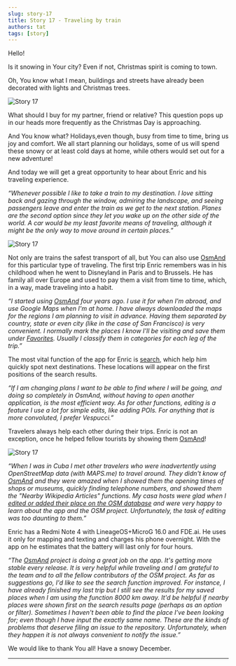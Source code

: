 ```yaml
---
slug: story-17
title: Story 17 - Traveling by train
authors: tat
tags: [story]
---
```


Hello!

Is it snowing in Your city? Even if not, Christmas spirit is coming to town.

Oh, You know what I mean, buildings and streets have already been decorated with lights and Christmas trees.

![Story 17](./3.jpeg)

<!--truncate-->

What should I buy for my partner, friend or relative? This question pops up in our heads more frequently as the Christmas Day is approaching.

And You know what? Holidays,even though, busy from time to time, bring us joy and comfort. We all start planning our holidays, some of us will spend these snowy or at least cold days at home, while others would set out for a new adventure!

And today we will get a great opportunity to hear about Enric and his traveling experience.

_“Whenever possible I like to take a train to my destination. I love sitting back and gazing through the window, admiring the landscape, and seeing passengers leave and enter the train as we get to the next station. Planes are the second option since they let you wake up on the other side of the world. A car would be my least favorite means of traveling, although it might be the only way to move around in certain places.”_

![Story 17](./1.jpeg)

Not only are trains the safest transport of all, but You can also use <a href="https://osmand.net/">OsmAnd</a> for this particular type of traveling.
The first trip Enric remembers was in his childhood when he went to Disneyland in Paris and to Brussels. He has family all over Europe and used to pay them a visit from time to time, which, in a way, made traveling into a habit.

_“I started using <a href="https://osmand.net/">OsmAnd</a> four years ago. I use it for when I'm abroad, and use Google Maps when I'm at home. I have always downloaded the maps for the regions I am planning to visit in advance. Having them separated by country, state or even city (like in the case of San Francisco) is very convenient. I normally mark the places I know I'll be visiting and save them under <a href="https://test.osmand.net/features/favourites">  Favorites</a>. Usually I classify them in categories for each leg of the trip.”_

The most vital function of the app for Enric is <a href="https://test.osmand.net/features/find-something-on-map"> search</a>, which help him quickly spot next destinations. These locations will appear on the first positions of the search results.

_“If I am changing plans I want to be able to find where I will be going, and doing so completely in OsmAnd, without having to open another application, is the most efficient way. As for other functions, editing is a feature I use a lot for simple edits, like adding POIs. For anything that is more convoluted, I prefer Vespucci.”_

Travelers always help each other during their trips. Enric is not an exception, once he helped fellow tourists by showing them <a href="https://osmand.net/">OsmAnd</a>!

![Story 17](./2.jpeg)

_“When I was in Cuba I met other travelers who were inadvertently using OpenStreetMap data (with MAPS.me) to travel around. They didn't know of <a href="https://osmand.net/">OsmAnd</a> and they were amazed when I showed them the opening times of shops or museums, quickly finding telephone numbers, and showed them the "Nearby Wikipedia Articles" functions. My casa hosts were glad when I <a href="https://test.osmand.net/features/osm-editing-plugin"> edited or added their place on the OSM database</a> and were very happy to learn about the app and the OSM project. Unfortunately, the task of editing was too daunting to them.”_

Enric has a Redmi Note 4 with LineageOS+MicroG 16.0 and FDE.ai. He uses it only for mapping and texting and charges his phone overnight. With the app on he estimates that the battery will last only for four hours.

_“The <a href="https://osmand.net/">OsmAnd</a> project is doing a great job on the app. It's getting more stable every release. It is very helpful while traveling and I am grateful to the team and to all the fellow contributors of the OSM project. As far as suggestions go, I'd like to see the search function improved. For instance, I have already finished my last trip but I still see the results for my saved places when I am using the function 8000 km away. It'd be helpful if nearby places were shown first on the search results page (perhaps as an option or filter). Sometimes I haven't been able to find the place I’ve been looking for; even though I have input the exactly same name. These are the kinds of problems that deserve filing an issue to the repository. Unfortunately, when they happen it is not always convenient to notify the issue.”_

We would like to thank You all! Have a snowy December.
_________________________________________________

<LinksSocial/>
<LinksTelegram/>

<AndroidStore/>
<AppleStore/>